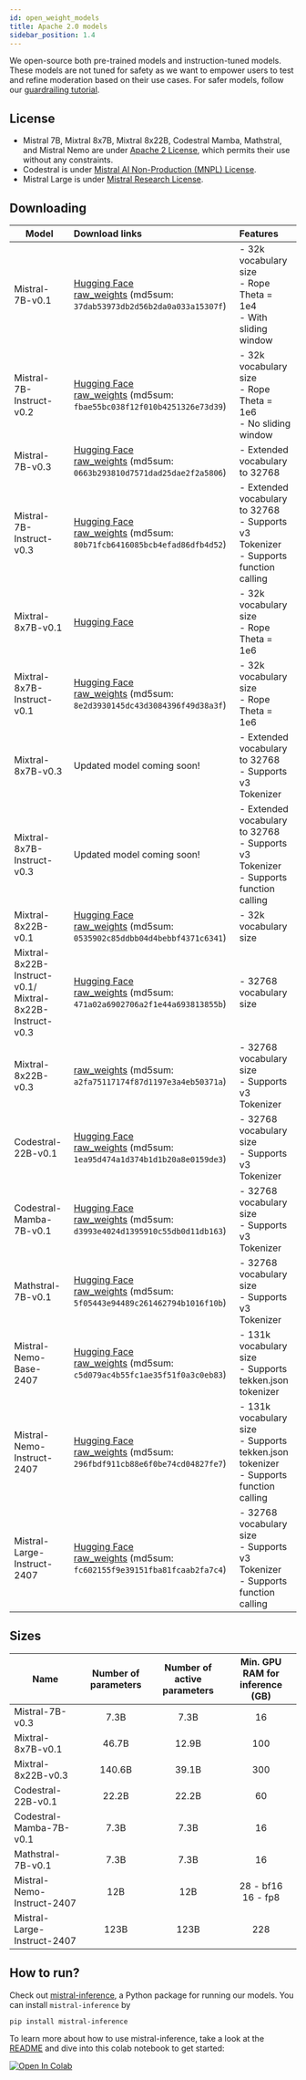 ```yaml
---
id: open_weight_models
title: Apache 2.0 models
sidebar_position: 1.4
---
```


We open-source both pre-trained models and instruction-tuned models. These models are not tuned for safety as we want to empower users to test and refine moderation based on their use cases. For safer models, follow our [guardrailing tutorial](/capabilities/guardrailing).

## License
- Mistral 7B, Mixtral 8x7B, Mixtral 8x22B, Codestral Mamba, Mathstral, and Mistral Nemo are under [Apache 2 License](https://choosealicense.com/licenses/apache-2.0/), which permits their use without any constraints.
- Codestral is under [Mistral AI Non-Production (MNPL) License](https://mistral.ai/licences/MNPL-0.1.md).
- Mistral Large is under [Mistral Research License](https://mistral.ai/licenses/MRL-0.1.md). 

## Downloading

| Model               |Download links|Features|
|--------------------|:--------------------|:--------------------|
| Mistral-7B-v0.1  | [Hugging Face](https://huggingface.co/mistralai/Mistral-7B-v0.1) <br/> [raw_weights](https://models.mistralcdn.com/mistral-7b-v0-1/mistral-7B-v0.1.tar) (md5sum: `37dab53973db2d56b2da0a033a15307f`) |- 32k vocabulary size <br/> - Rope Theta = 1e4 <br/> - With sliding window|
| Mistral-7B-Instruct-v0.2  | [Hugging Face](https://huggingface.co/mistralai/Mistral-7B-Instruct-v0.2) <br/> [raw_weights](https://models.mistralcdn.com/mistral-7b-v0-2/Mistral-7B-v0.2-Instruct.tar) (md5sum: `fbae55bc038f12f010b4251326e73d39`) | - 32k vocabulary size <br/> - Rope Theta = 1e6 <br/> - No sliding window |
| Mistral-7B-v0.3  | [Hugging Face](https://huggingface.co/mistralai/Mistral-7B-v0.3) <br/> [raw_weights](https://models.mistralcdn.com/mistral-7b-v0-3/mistral-7B-v0.3.tar) (md5sum: `0663b293810d7571dad25dae2f2a5806`) |- Extended vocabulary to 32768 <br/> |
| Mistral-7B-Instruct-v0.3  | [Hugging Face](https://huggingface.co/mistralai/Mistral-7B-v0.3) <br/> [raw_weights](https://models.mistralcdn.com/mistral-7b-v0-3/mistral-7B-v0.3.tar) (md5sum: `80b71fcb6416085bcb4efad86dfb4d52`) |- Extended vocabulary to 32768 <br/> - Supports v3 Tokenizer <br/> - Supports function calling|
| Mixtral-8x7B-v0.1   | [Hugging Face](https://huggingface.co/mistralai/Mixtral-8x7B-v0.1) |- 32k vocabulary size <br/> - Rope Theta = 1e6|
| Mixtral-8x7B-Instruct-v0.1  | [Hugging Face](https://huggingface.co/mistralai/Mixtral-8x7B-Instruct-v0.1) <br/> [raw_weights](https://models.mistralcdn.com/mixtral-8x7b-v0-1/Mixtral-8x7B-v0.1-Instruct.tar) (md5sum: `8e2d3930145dc43d3084396f49d38a3f`) |- 32k vocabulary size <br/> - Rope Theta = 1e6|
| Mixtral-8x7B-v0.3  | Updated model coming soon!  |- Extended vocabulary to 32768 <br/> - Supports v3 Tokenizer |
| Mixtral-8x7B-Instruct-v0.3  |Updated model coming soon!   |- Extended vocabulary to 32768 <br/> - Supports v3 Tokenizer <br/> - Supports function calling|
| Mixtral-8x22B-v0.1  | [Hugging Face](https://huggingface.co/mistralai/Mixtral-8x22B-v0.1) <br/> [raw_weights](magnet:?xt=urn:btih:9238b09245d0d8cd915be09927769d5f7584c1c9&dn=mixtral-8x22b&tr=udp%3A%2F%http://2Fopen.demonii.com%3A1337%2Fannounce&tr=http%3A%2F%https://t.co/OdtBUsbeV5%3A1337%2Fannounce) (md5sum: `0535902c85ddbb04d4bebbf4371c6341`) |- 32k vocabulary size |
| Mixtral-8x22B-Instruct-v0.1/ <br/> Mixtral-8x22B-Instruct-v0.3 | [Hugging Face](https://huggingface.co/mistralai/Mixtral-8x22B-Instruct-v0.1) <br/> [raw_weights](https://models.mistralcdn.com/mixtral-8x22b-v0-3/mixtral-8x22B-Instruct-v0.3.tar) (md5sum: `471a02a6902706a2f1e44a693813855b`)|- 32768 vocabulary size |
| Mixtral-8x22B-v0.3  | [raw_weights](https://models.mistralcdn.com/mixtral-8x22b-v0-3/mixtral-8x22B-v0.3.tar) (md5sum: `a2fa75117174f87d1197e3a4eb50371a`) | - 32768 vocabulary size <br/> - Supports v3 Tokenizer |
| Codestral-22B-v0.1  | [Hugging Face](https://huggingface.co/mistralai/Codestral-22B-v0.1) <br/> [raw_weights](https://models.mistralcdn.com/codestral-22b-v0-1/codestral-22B-v0.1.tar) (md5sum: `1ea95d474a1d374b1d1b20a8e0159de3`) | - 32768 vocabulary size <br/> - Supports v3 Tokenizer |
| Codestral-Mamba-7B-v0.1  | [Hugging Face](https://huggingface.co/mistralai/mamba-codestral-7B-v0.1) <br/> [raw_weights](https://models.mistralcdn.com/codestral-mamba-7b-v0-1/codestral-mamba-7B-v0.1.tar) (md5sum: `d3993e4024d1395910c55db0d11db163`) | - 32768 vocabulary size <br/> - Supports v3 Tokenizer |
| Mathstral-7B-v0.1  | [Hugging Face](https://huggingface.co/mistralai/mathstral-7B-v0.1) <br/> [raw_weights](https://models.mistralcdn.com/mathstral-7b-v0-1/mathstral-7B-v0.1.tar) (md5sum: `5f05443e94489c261462794b1016f10b`) | - 32768 vocabulary size <br/> - Supports v3 Tokenizer |
| Mistral-Nemo-Base-2407  | [Hugging Face](https://huggingface.co/mistralai/Mistral-Nemo-Base-2407) <br/> [raw_weights](https://models.mistralcdn.com/mistral-nemo-2407/mistral-nemo-base-2407.tar) (md5sum: `c5d079ac4b55fc1ae35f51f0a3c0eb83`) | - 131k vocabulary size <br/> - Supports tekken.json tokenizer |  
| Mistral-Nemo-Instruct-2407  | [Hugging Face](https://huggingface.co/mistralai/Mistral-Nemo-Instruct-2407) <br/> [raw_weights](https://models.mistralcdn.com/mistral-nemo-2407/mistral-nemo-instruct-2407.tar) (md5sum: `296fbdf911cb88e6f0be74cd04827fe7`) | - 131k vocabulary size <br/> - Supports tekken.json tokenizer <br/> - Supports function calling |
| Mistral-Large-Instruct-2407  | [Hugging Face](https://huggingface.co/mistralai/Mistral-Large-Instruct-2407) <br/> [raw_weights](https://models.mistralcdn.com/mistral-large-2407/mistral-large-instruct-2407.tar) (md5sum: `fc602155f9e39151fba81fcaab2fa7c4`)| - 32768 vocabulary size <br/> - Supports v3 Tokenizer <br/> - Supports function calling |


## Sizes

| Name               | Number of parameters | Number of active parameters | Min. GPU RAM for inference (GB) |
|--------------------|:--------------------:|:---------------------------:|:-------------------------------:|
| Mistral-7B-v0.3    | 7.3B                 | 7.3B                        | 16                              |
| Mixtral-8x7B-v0.1  | 46.7B                  | 12.9B                         | 100                             |
| Mixtral-8x22B-v0.3  | 140.6B                  | 39.1B                         | 300                             |
| Codestral-22B-v0.1  | 22.2B | 22.2B | 60 |
| Codestral-Mamba-7B-v0.1  | 7.3B | 7.3B | 16 |
| Mathstral-7B-v0.1  | 7.3B | 7.3B | 16 |
| Mistral-Nemo-Instruct-2407  | 12B | 12B | 28 - bf16 <br/> 16 - fp8 |
| Mistral-Large-Instruct-2407  | 123B | 123B | 228 |

## How to run? 
Check out [mistral-inference](https://github.com/mistralai/mistral-inference/), a Python package for running our models. You can install `mistral-inference` by
```
pip install mistral-inference
``` 

To learn more about how to use mistral-inference, take a look at the [README](https://github.com/mistralai/mistral-inference/blob/main/README.md) and dive into this colab notebook to get started:

<a target="_blank" href="https://colab.research.google.com/github/mistralai/mistral-inference/blob/main/tutorials/getting_started.ipynb">
  <img src="https://colab.research.google.com/assets/colab-badge.svg" alt="Open In Colab"/>
</a>


